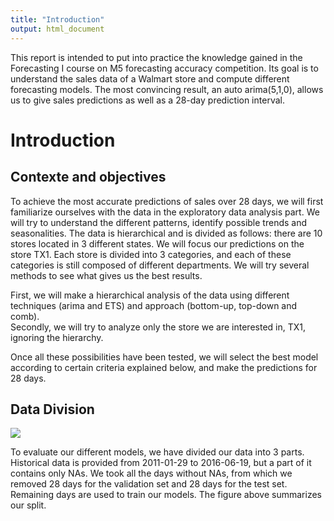 ```yaml
---
title: "Introduction"
output: html_document
---
```


This report is intended to put into practice the knowledge gained in the Forecasting I course on M5 forecasting accuracy competition. Its goal is to understand the sales data of a Walmart store and compute different forecasting models. The most convincing result, an auto arima(5,1,0), allows us to give sales predictions as well as a 28-day prediction interval.

# Introduction

## Contexte and objectives

To achieve the most accurate predictions of sales over 28 days, we will first familiarize ourselves with the data in the exploratory data analysis part. We will try to understand the different patterns, identify possible trends and seasonalities. 
The data is hierarchical and is divided as follows: there are 10 stores located in 3 different states. We will focus our predictions on the store TX1. Each store is divided into 3 categories, and each of these categories is still composed of different departments. 
We will try several methods to see what gives us the best results. 


First, we will make a hierarchical analysis of the data using different techniques (arima and ETS) and approach (bottom-up, top-down and comb).  
Secondly, we will try to analyze only the store we are interested in, TX1, ignoring the hierarchy. 

Once all these possibilities have been tested, we will select the best model according to certain criteria explained below, and make the predictions for 28 days.  


## Data Division


![](images/imagedate.jpg)


To evaluate our different models, we have divided our data into 3 parts. Historical data is provided from 2011-01-29 to 2016-06-19, but a part of it contains only NAs. 
We took all the days without NAs, from which we removed 28 days for the validation set and 28 days for the test set. Remaining days are used to train our models. The figure above summarizes our split.  
